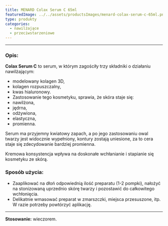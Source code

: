 ```yaml
---
title: MENARD Colax Serum C 65ml
featuredImage: ../../assets/productsImages/menard-colax-serum-c-65ml.png
type: produkty
categories:
  - nawilżające
  - przeciwstarzeniowe
---
```



<Colax />

---

<h3>Opis:</h3>

**Colax Serum C** to serum, w którym zagościły trzy składniki o działaniu nawilżającym:

- modelowany kolagen 3D,
- kolagen rozpuszczalny,
- kwas hialuronowy.
- Zastosowanie tego kosmetyku, sprawia, że skóra staje się:
- nawilżona,
- jędrna,
- odżywiona,
- elastyczna,
- promienna.

Serum ma przyjemny kwiatowy zapach, a po jego zastosowaniu owal twarzy jest widocznie wypełniony, kontury zostają uniesione, za to cera staje się zdecydowanie bardziej promienna.

Kremowa konsystencja wpływa na doskonałe wchłanianie i stapianie się kosmetyku ze skórą.

### Sposób użycia:

- Zaaplikować na dłoń odpowiednią ilość preparatu (1-2 pompki), nałożyć na stonizowaną uprzednio skórę twarzy i pozostawić do całkowitego wchłonięcia.
- Delikatnie wmasować preparat w zmarszczki, miejsca przesuszone, itp. W razie potrzeby powtórzyć aplikację.

---

**Stosowanie:** wieczorem.
